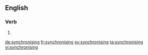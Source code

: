 ==English==

===Verb===
{{head|en}}

# {{present participle of|synchronise}}

[[de:synchronising]]
[[fr:synchronising]]
[[sv:synchronising]]
[[ta:synchronising]]
[[vi:synchronising]]